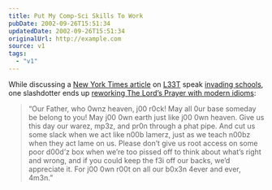 ```yaml
---
title: Put My Comp-Sci Skills To Work
pubDate: 2002-09-26T15:51:34
updatedDate: 2002-09-26T15:51:34
originalUrl: http://example.com
source: v1
tags:
  - "v1"
---
```


While discussing a [New York Times article][1] on [L33T][2] speak [invading schools][3], one slashdotter ends up [reworking The Lord&#8217;s Prayer with modern idioms][4]:

> &#8220;Our Father, who 0wnz heaven, j00 r0ck! May all 0ur base someday be belong to you! May j00 0wn earth just like j00 0wn heaven. Give us this day our warez, mp3z, and pr0n through a phat pipe. And cut us some slack when we act like n00b lamerz, just as we teach n00bz when they act lame on us. Please don&#8217;t give us root access on some poor d00d&#8217;z box when we&#8217;re too pissed off to think about what&#8217;s right and wrong, and if you could keep the f3i off our backs, we&#8217;d appreciate it. For j00 0wn r00t on all our b0x3n 4ever and ever, 4m3n.&#8221;

[1]: http://www.nytimes.com/2002/09/19/technology/circuits/19MESS.html "New York Times: Nu Shortcuts in School R 2 Much 4 Teachers (requires registration)"
[2]: http://www.tuxedo.org/~esr/jargon/html/entry/elite.html "The Jargon File: elite"
[3]: http://slashdot.org/article.pl?sid=02/09/19/157234&tid=146 "Slashdot: 'L33T' Speak Invades Schools"
[4]: http://slashdot.org/comments.pl?sid=40271&cid=4289950 "Slashdot comments: Lord's Prayer"
